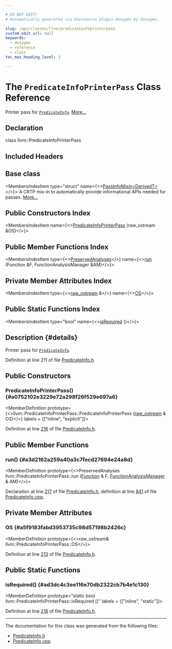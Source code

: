 ```yaml
---

# DO NOT EDIT!
# Automatically generated via docusaurus-plugin-doxygen by Doxygen.

slug: /api/classes/llvm/predicateinfoprinterpass
custom_edit_url: null
keywords:
  - doxygen
  - reference
  - class
toc_max_heading_level: 3

---
```





# The `PredicateInfoPrinterPass` Class Reference

<DoxygenPage pluginConfig={pluginConfig}>

Printer pass for <code><a href="/docs/api/classes/llvm/predicateinfo">PredicateInfo</a></code>. <a href="#details">More...</a>

## Declaration

<CodeBlock>class llvm::PredicateInfoPrinterPass</CodeBlock>

## Included Headers

<IncludesList>
<IncludesListItem
  filePath="llvm/Transforms/Utils/PredicateInfo.h"
  permalink="/docs/api/files/include/include/llvm/include/llvm/transforms/include/llvm/transforms/utils/predicateinfo-h"
  isLocal="true" />
</IncludesList>

## Base class

<MembersIndex>

<MembersIndexItem
  type="struct"
  name={<><a href="/docs/api/structs/llvm/passinfomixin">PassInfoMixin&lt;DerivedT&gt;</a></>}>
A CRTP mix-in to automatically provide informational APIs needed for passes. <a href="/docs/api/structs/llvm/passinfomixin/#details">More...</a>
</MembersIndexItem>

</MembersIndex>

## Public Constructors Index

<MembersIndex>

<MembersIndexItem
  name={<><a href="#a0752102e3229e72a298f26f529e697a6">PredicateInfoPrinterPass</a> (raw&#95;ostream &amp;OS)</>}>
</MembersIndexItem>

</MembersIndex>

## Public Member Functions Index

<MembersIndex>

<MembersIndexItem
  type={<><a href="/docs/api/classes/llvm/preservedanalyses">PreservedAnalyses</a></>}
  name={<><a href="#a3d2162a259a40a3c7fecd27694e24a8d">run</a> (Function &amp;F, FunctionAnalysisManager &amp;AM)</>}>
</MembersIndexItem>

</MembersIndex>

## Private Member Attributes Index

<MembersIndex>

<MembersIndexItem
  type={<><a href="/docs/api/classes/llvm/raw-ostream">raw&#95;ostream</a> &amp;</>}
  name={<><a href="#a5f9183fabd3953735c98d57198b2426c">OS</a></>}>
</MembersIndexItem>

</MembersIndex>

## Public Static Functions Index

<MembersIndex>

<MembersIndexItem
  type="bool"
  name={<><a href="#ad3dc4c3ee116e70db2322cb7b4e1c130">isRequired</a> ()</>}>
</MembersIndexItem>

</MembersIndex>

## Description {#details}

Printer pass for <code><a href="/docs/api/classes/llvm/predicateinfo">PredicateInfo</a></code>.

Definition at line 211 of file <a href="/docs/api/files/include/include/llvm/include/llvm/transforms/include/llvm/transforms/utils/predicateinfo-h">PredicateInfo.h</a>.

<SectionDefinition>

## Public Constructors

### PredicateInfoPrinterPass() {#a0752102e3229e72a298f26f529e697a6}

<MemberDefinition
  prototype={<>llvm::PredicateInfoPrinterPass::PredicateInfoPrinterPass (<a href="/docs/api/classes/llvm/raw-ostream">raw&#95;ostream</a> &amp; OS)</>}
  labels = {["inline", "explicit"]}>

Definition at line <a href="/docs/api/files/include/include/llvm/include/llvm/transforms/include/llvm/transforms/utils/predicateinfo-h/#l00216">216</a> of file <a href="/docs/api/files/include/include/llvm/include/llvm/transforms/include/llvm/transforms/utils/predicateinfo-h">PredicateInfo.h</a>.
</MemberDefinition>

</SectionDefinition>

<SectionDefinition>

## Public Member Functions

### run() {#a3d2162a259a40a3c7fecd27694e24a8d}

<MemberDefinition
  prototype={<>PreservedAnalyses llvm::PredicateInfoPrinterPass::run (<a href="/docs/api/classes/llvm/function">Function</a> &amp; F, <a href="/docs/api/namespaces/llvm/#adce09a5a0de0e3177eb00e932734af2f">FunctionAnalysisManager</a> &amp; AM)</>}>

Declaration at line <a href="/docs/api/files/include/include/llvm/include/llvm/transforms/include/llvm/transforms/utils/predicateinfo-h/#l00217">217</a> of file <a href="/docs/api/files/include/include/llvm/include/llvm/transforms/include/llvm/transforms/utils/predicateinfo-h">PredicateInfo.h</a>, definition at line <a href="/docs/api/files/lib/lib/transforms/lib/transforms/utils/predicateinfo-cpp/#l00841">841</a> of file <a href="/docs/api/files/lib/lib/transforms/lib/transforms/utils/predicateinfo-cpp">PredicateInfo.cpp</a>.
</MemberDefinition>

</SectionDefinition>

<SectionDefinition>

## Private Member Attributes

### OS {#a5f9183fabd3953735c98d57198b2426c}

<MemberDefinition
  prototype={<>raw&#95;ostream&amp; llvm::PredicateInfoPrinterPass::OS</>}>

Definition at line <a href="/docs/api/files/include/include/llvm/include/llvm/transforms/include/llvm/transforms/utils/predicateinfo-h/#l00213">213</a> of file <a href="/docs/api/files/include/include/llvm/include/llvm/transforms/include/llvm/transforms/utils/predicateinfo-h">PredicateInfo.h</a>.
</MemberDefinition>

</SectionDefinition>

<SectionDefinition>

## Public Static Functions

### isRequired() {#ad3dc4c3ee116e70db2322cb7b4e1c130}

<MemberDefinition
  prototype="static bool llvm::PredicateInfoPrinterPass::isRequired ()"
  labels = {["inline", "static"]}>

Definition at line <a href="/docs/api/files/include/include/llvm/include/llvm/transforms/include/llvm/transforms/utils/predicateinfo-h/#l00218">218</a> of file <a href="/docs/api/files/include/include/llvm/include/llvm/transforms/include/llvm/transforms/utils/predicateinfo-h">PredicateInfo.h</a>.
</MemberDefinition>

</SectionDefinition>

<hr/>

The documentation for this class was generated from the following files:

<ul>
<li><a href="/docs/api/files/include/include/llvm/include/llvm/transforms/include/llvm/transforms/utils/predicateinfo-h">PredicateInfo.h</a></li>
<li><a href="/docs/api/files/lib/lib/transforms/lib/transforms/utils/predicateinfo-cpp">PredicateInfo.cpp</a></li>
</ul>

</DoxygenPage>
